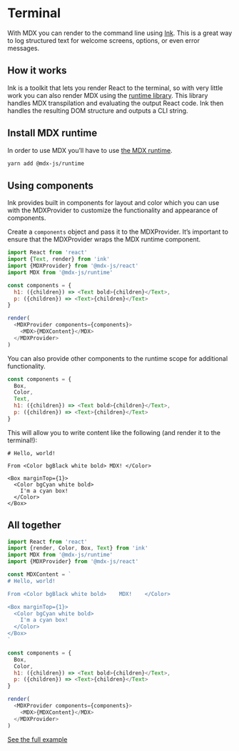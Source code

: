 
# Terminal

With MDX you can render to the command line using [Ink][].
This is a great way to log structured text for welcome screens,
options, or even error messages.

## How it works

Ink is a toolkit that lets you render React to the terminal, so
with very little work you can also render MDX using the
[runtime library][runtime].
This library handles MDX transpilation and evaluating the output
React code.
Ink then handles the resulting DOM structure and outputs a CLI
string.

## Install MDX runtime

In order to use MDX you’ll have to use [the MDX runtime][runtime].

```sh
yarn add @mdx-js/runtime
```

## Using components

Ink provides built in components for layout and color which you can
use with the MDXProvider to customize the functionality and appearance
of components.

Create a `components` object and pass it to the MDXProvider.
It’s important to ensure that the MDXProvider wraps the MDX runtime
component.

```js
import React from 'react'
import {Text, render} from 'ink'
import {MDXProvider} from '@mdx-js/react'
import MDX from '@mdx-js/runtime'

const components = {
  h1: ({children}) => <Text bold>{children}</Text>,
  p: ({children}) => <Text>{children}</Text>
}

render(
  <MDXProvider components={components}>
    <MDX>{MDXContent}</MDX>
  </MDXProvider>
)
```

You can also provide other components to the runtime scope for additional
functionality.

```js
const components = {
  Box,
  Color,
  Text,
  h1: ({children}) => <Text bold>{children}</Text>,
  p: ({children}) => <Text>{children}</Text>
}
```

This will allow you to write content like the following
(and render it to the terminal!):

```mdx
# Hello, world!

From <Color bgBlack white bold> MDX! </Color>

<Box marginTop={1}>
  <Color bgCyan white bold>
    I'm a cyan box!
  </Color>
</Box>
```

## All together

```js
import React from 'react'
import {render, Color, Box, Text} from 'ink'
import MDX from '@mdx-js/runtime'
import {MDXProvider} from '@mdx-js/react'

const MDXContent = `
# Hello, world!

From <Color bgBlack white bold>    MDX!    </Color>

<Box marginTop={1}>
  <Color bgCyan white bold>
    I'm a cyan box!
  </Color>
</Box>
`

const components = {
  Box,
  Color,
  h1: ({children}) => <Text bold>{children}</Text>,
  p: ({children}) => <Text>{children}</Text>
}

render(
  <MDXProvider components={components}>
    <MDX>{MDXContent}</MDX>
  </MDXProvider>
)
```

<Tweet tweetId="1141781114786160641" />

[See the full example](https://github.com/mdx-js/mdx/tree/master/examples/terminal)

[ink]: https://github.com/vadimdemedes/ink
[runtime]: https://mdxjs.com/advanced/runtime
